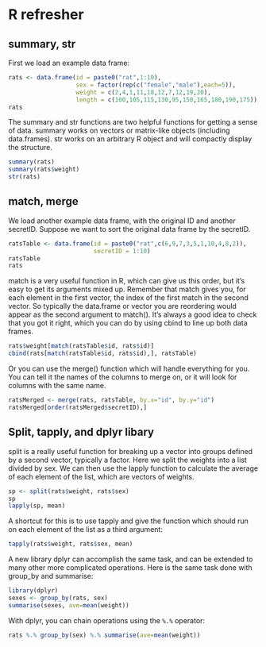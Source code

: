 # R refresher

## summary, str

First we load an example data frame:

```r
rats <- data.frame(id = paste0("rat",1:10),  
                   sex = factor(rep(c("female","male"),each=5)),
                   weight = c(2,4,1,11,18,12,7,12,19,20),
                   length = c(100,105,115,130,95,150,165,180,190,175))
rats
```

The summary and str functions are two helpful functions for getting a sense of data. summary works on vectors or matrix-like objects (including data.frames). str works on an arbitrary R object and will compactly display the structure.

```r
summary(rats)
summary(rats$weight)
str(rats)
```

## match, merge

We load another example data frame, with the original ID and another secretID. Suppose we want to sort the original data frame by the secretID.

```r
ratsTable <- data.frame(id = paste0("rat",c(6,9,7,3,5,1,10,4,8,2)),
                        secretID = 1:10)
ratsTable
rats
```

match is a very useful function in R, which can give us this order, but it's easy to get its arguments mixed up. Remember that match gives you, for each element in the first vector, the index of the first match in the second vector. So typically the data.frame or vector you are reordering would appear as the second argument to match(). It's always a good idea to check that you got it right, which you can do by using cbind to line up both data frames.

```r
rats$weight[match(ratsTable$id, rats$id)] 
cbind(rats[match(ratsTable$id, rats$id),], ratsTable)
```

Or you can use the merge() function which will handle everything for you. You can tell it the names of the columns to merge on, or it will look for columns with the same name.

```r
ratsMerged <- merge(rats, ratsTable, by.x="id", by.y="id")
ratsMerged[order(ratsMerged$secretID),]
```

## Split, tapply, and dplyr libary

split is a really useful function for breaking up a vector into groups defined by a second vector, typically a factor. Here we split the weights into a list divided by sex. We can then use the lapply function to calculate the average of each element of the list, which are vectors of weights.

```r
sp <- split(rats$weight, rats$sex)
sp
lapply(sp, mean)
```

A shortcut for this is to use tapply and give the function which should run on each element of the list as a third argument:

```r
tapply(rats$weight, rats$sex, mean)
```

A new library dplyr can accomplish the same task, and can be extended to many other more complicated operations. Here is the same task done with group_by and summarise:

```r
library(dplyr)
sexes <- group_by(rats, sex)
summarise(sexes, ave=mean(weight))
```

With dplyr, you can chain operations using the `%.%` operator:

```r
rats %.% group_by(sex) %.% summarise(ave=mean(weight))
```
